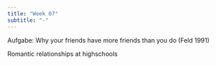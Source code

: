 ```yaml
---
title: "Week 07"
subtitle: "-"
---
```



Aufgabe: Why your friends have more friends than you do (Feld 1991)

Romantic relationships at highschools

